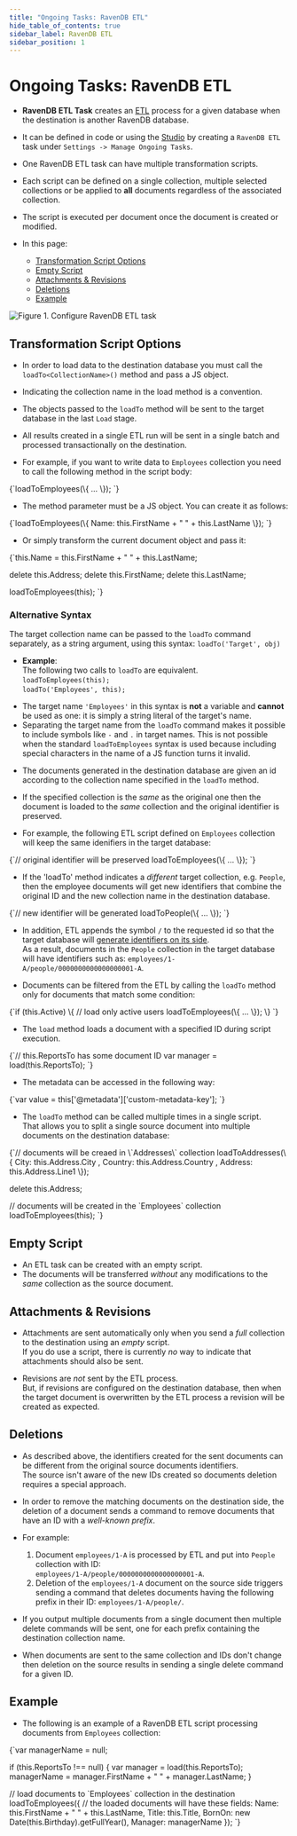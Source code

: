 ```yaml
---
title: "Ongoing Tasks: RavenDB ETL"
hide_table_of_contents: true
sidebar_label: RavenDB ETL
sidebar_position: 1
---
```



# Ongoing Tasks: RavenDB ETL 
<Admonition type="note" title="Note">

* **RavenDB ETL Task** creates an [ETL](../../../server/ongoing-tasks/etl/basics.mdx) process for a given database when the destination is another RavenDB database.  

* It can be defined in code or using the [Studio](../../../studio/database/tasks/ongoing-tasks/ravendb-etl-task.mdx) by creating a `RavenDB ETL` task under `Settings -> Manage Ongoing Tasks`.  

* One RavenDB ETL task can have multiple transformation scripts.  

* Each script can be defined on a single collection, multiple selected collections or be applied to **all** documents regardless of the associated collection.  

* The script is executed per document once the document is created or modified.  

* In this page:  
  * [Transformation Script Options](../../../server/ongoing-tasks/etl/raven.mdx#transformation-script-options)  
  * [Empty Script](../../../server/ongoing-tasks/etl/raven.mdx#empty-script)  
  * [Attachments & Revisions](../../../server/ongoing-tasks/etl/raven.mdx#attachments-&-revisions)  
  * [Deletions](../../../server/ongoing-tasks/etl/raven.mdx#deletions)  
  * [Example](../../../server/ongoing-tasks/etl/raven.mdx#example)  
</Admonition>

![Figure 1. Configure RavenDB ETL task](./assets/raven-etl-setup.png)

## Transformation Script Options

<Admonition type="note" title="Loading Documents" id="loading-documents" href="#loading-documents">

* In order to load data to the destination database you must call the `loadTo<CollectionName>()` method and pass a JS object.  

* Indicating the collection name in the load method is a convention.  

* The objects passed to the `loadTo` method will be sent to the target database in the last `Load` stage.  

* All results created in a single ETL run will be sent in a single batch and processed transactionally on the destination.

* For example, if you want to write data to `Employees` collection you need to call the following method in the script body:

<TabItem value="javascript" label="javascript">
<CodeBlock language="javascript">
{`loadToEmployees(\{ ... \});
`}
</CodeBlock>
</TabItem>

* The method parameter must be a JS object. You can create it as follows:

<TabItem value="javascript" label="javascript">
<CodeBlock language="javascript">
{`loadToEmployees(\{
    Name: this.FirstName + " " + this.LastName
\});
`}
</CodeBlock>
</TabItem>

* Or simply transform the current document object and pass it:

<TabItem value="javascript" label="javascript">
<CodeBlock language="javascript">
{`this.Name = this.FirstName + " " + this.LastName;

delete this.Address;
delete this.FirstName;
delete this.LastName;

loadToEmployees(this);
`}
</CodeBlock>
</TabItem>
</Admonition>
<Admonition type="note" title="Note">
### Alternative Syntax

The target collection name can be passed to the `loadTo` command separately, as a string argument, 
using this syntax: `loadTo('Target', obj)`  

* **Example**:  
  The following two calls to `loadTo` are equivalent.  
  `loadToEmployees(this);`  
  `loadTo('Employees', this);`  

<Admonition type="info" title="Info">

 * The target name `'Employees'` in this syntax is **not** a variable and **cannot** be used as one: 
   it is simply a string literal of the target's name.  
 * Separating the target name from the `loadTo` command makes it possible to include symbols like 
   `-` and `.` in target names. This is not possible when the standard `loadToEmployees` syntax is 
   used because including special characters in the name of a JS function turns it invalid.  
</Admonition>
</Admonition>
<Admonition type="note" title="Documents Identifiers" id="documents-identifiers" href="#documents-identifiers">

* The documents generated in the destination database are given an id according to the collection name specified in the `loadTo` method.  

* If the specified collection is the _same_ as the original one then the document is loaded to the _same_ collection and the original identifier is preserved.  

* For example, the following ETL script defined on `Employees` collection will keep the same idenifiers in the target database:  

<TabItem value="javascript" label="javascript">
<CodeBlock language="javascript">
{`// original identifier will be preserved
loadToEmployees(\{ ... \});
`}
</CodeBlock>
</TabItem>

* If the 'loadTo' method indicates a _different_ target collection, e.g. `People`,  
  then the employee documents will get new identifiers that combine the original ID and the new collection name in the destination database.  

<TabItem value="javascript" label="javascript">
<CodeBlock language="javascript">
{`// new identifier will be generated
loadToPeople(\{ ... \});
`}
</CodeBlock>
</TabItem>

* In addition, ETL appends the symbol `/` to the requested id so that the target database will [generate identifiers on its side](../../../client-api/document-identifiers/working-with-document-identifiers.mdx#server-side-generated-ids).  
  As a result, documents in the `People` collection in the target database will have identifiers such as: `employees/1-A/people/0000000000000000001-A`.

</Admonition>

<Admonition type="note" title="Filtering" id="filtering" href="#filtering">

* Documents can be filtered from the ETL by calling the `loadTo` method only for documents that match some condition:

<TabItem value="javascript" label="javascript">
<CodeBlock language="javascript">
{`if (this.Active) \{
    // load only active users
    loadToEmployees(\{ ... \});
\}
`}
</CodeBlock>
</TabItem>
</Admonition>

<Admonition type="note" title="Loading Data from Other Documents" id="loading-data-from-other-documents" href="#loading-data-from-other-documents">

* The `load` method loads a document with a specified ID during script execution.

<TabItem value="javascript" label="javascript">
<CodeBlock language="javascript">
{`// this.ReportsTo has some document ID
var manager = load(this.ReportsTo);
`}
</CodeBlock>
</TabItem>
</Admonition>

<Admonition type="note" title="Accessing Metadata" id="accessing-metadata" href="#accessing-metadata">

* The metadata can be accessed in the following way:

<TabItem value="javascript" label="javascript">
<CodeBlock language="javascript">
{`var value = this['@metadata']['custom-metadata-key'];
`}
</CodeBlock>
</TabItem>
</Admonition>

<Admonition type="note" title="Creating Multiple Documents from a Single Document" id="creating-multiple-documents-from-a-single-document" href="#creating-multiple-documents-from-a-single-document">

* The `loadTo` method can be called multiple times in a single script.  
  That allows you to split a single source document into multiple documents on the destination database:

<TabItem value="javascript" label="javascript">
<CodeBlock language="javascript">
{`// documents will be creaed in \`Addresses\` collection
loadToAddresses(\{
    City: this.Address.City ,
    Country: this.Address.Country ,
    Address: this.Address.Line1
\});

delete this.Address;

// documents will be created in the \`Employees\` collection
loadToEmployees(this);
`}
</CodeBlock>
</TabItem>
</Admonition>


## Empty Script

* An ETL task can be created with an empty script.  
* The documents will be transferred _without_ any modifications to the _same_ collection as the source document.  


## Attachments & Revisions

* Attachments are sent automatically only when you send a _full_ collection to the destination using an _empty_ script.  
  If you do use a script, there is currently _no_ way to indicate that attachments should also be sent.  

* Revisions are _not_ sent by the ETL process.  
  But, if revisions are configured on the destination database, then when the target document is overwritten by the ETL process a revision will be created as expected.  


## Deletions

* As described above, the identifiers created for the sent documents can be different from the original source documents identifiers.  
  The source isn't aware of the new IDs created so documents deletion requires a special approach.  

* In order to remove the matching documents on the destination side, the deletion of a document sends a command to remove documents that have an ID with a _well-known prefix_.  

* For example: 
  1. Document `employees/1-A` is processed by ETL and put into `People` collection with ID:  
     `employees/1-A/people/0000000000000000001-A`.  
  2. Deletion of the `employees/1-A` document on the source side triggers sending a command that deletes documents having the following prefix in their ID: `employees/1-A/people/`.  

* If you output multiple documents from a single document then multiple delete commands will be sent, one for each prefix containing the destination collection name.  

* When documents are sent to the same collection and IDs don't change then deletion on the source results in sending a single delete command for a given ID.  


## Example

* The following is an example of a RavenDB ETL script processing documents from `Employees` collection:

<TabItem value="javascript" label="javascript">
<CodeBlock language="javascript">
{`var managerName = null;

if (this.ReportsTo !== null)
\{
    var manager = load(this.ReportsTo);
    managerName = manager.FirstName + " " + manager.LastName;
\}

// load documents to \`Employees\` collection in the destination
loadToEmployees(\{
    // the loaded documents will have these fields:
    Name: this.FirstName + " " + this.LastName,
    Title: this.Title,
    BornOn: new Date(this.Birthday).getFullYear(),
    Manager: managerName
\});
`}
</CodeBlock>
</TabItem>


